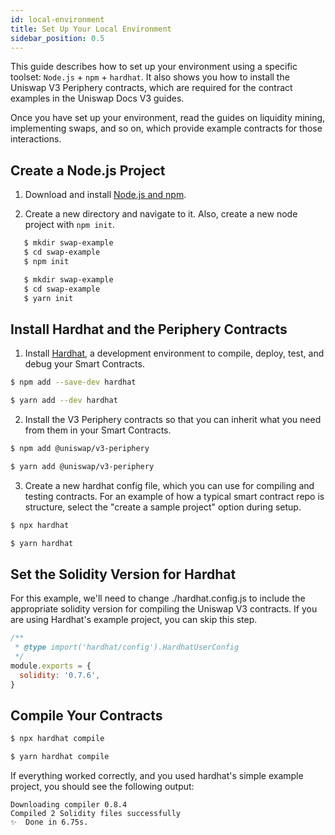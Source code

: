 ```yaml
---
id: local-environment
title: Set Up Your Local Environment
sidebar_position: 0.5
---
```


This guide describes how to set up your environment using a specific toolset: `Node.js` + `npm` + `hardhat`. It also shows you how to install the Uniswap V3 Periphery contracts, which are required for the contract examples in the Uniswap Docs V3 guides.

Once you have set up your environment, read the guides on liquidity mining, implementing swaps, and so on, which provide example contracts for those interactions.

## Create a Node.js Project

1. Download and install [Node.js and npm](https://docs.npmjs.com/downloading-and-installing-node-js-and-npm).

2. Create a new directory and navigate to it. Also, create a new node project with `npm init`.


<Tabs groupId="package-managers">
<TabItem value="npm" label="npm">

```bash
   $ mkdir swap-example
   $ cd swap-example
   $ npm init
   ``` 

</TabItem>

<TabItem value="yarn" label="yarn">

```bash
   $ mkdir swap-example
   $ cd swap-example
   $ yarn init
   ```

</TabItem>
</Tabs>

## Install Hardhat and the Periphery Contracts

1. Install [Hardhat](https://hardhat.org/), a development environment to compile, deploy, test, and debug your Smart Contracts.

<Tabs groupId="package-managers">
<TabItem value="npm" label="npm">

   ```bash
   $ npm add --save-dev hardhat
   ```

</TabItem>

<TabItem value="yarn" label="yarn">

   ```bash
   $ yarn add --dev hardhat
   ```

</TabItem>
</Tabs>

2. Install the V3 Periphery contracts so that you can inherit what you need from them in your Smart Contracts.

<Tabs groupId="package-managers">
<TabItem value="npm" label="npm">

   ```bash
   $ npm add @uniswap/v3-periphery
   ```

</TabItem>

<TabItem value="yarn" label="yarn">

   ```bash
   $ yarn add @uniswap/v3-periphery
   ```

</TabItem>
</Tabs>

3. Create a new hardhat config file, which you can use for compiling and testing contracts. For an example of how a typical smart contract repo is structure, select the "create a sample project" option during setup.

<Tabs groupId="package-managers">
<TabItem value="npm" label="npm">

   ```bash
   $ npx hardhat
   ```

</TabItem>

<TabItem value="yarn" label="yarn">

```bash
$ yarn hardhat
```   

</TabItem>
</Tabs>


## Set the Solidity Version for Hardhat

For this example, we'll need to change ./hardhat.config.js to include the appropriate solidity version for compiling the Uniswap V3 contracts. If you are using Hardhat's example project, you can skip this step.

```js
/**
 * @type import('hardhat/config').HardhatUserConfig
 */
module.exports = {
  solidity: '0.7.6',
}
```

## Compile Your Contracts

<Tabs groupId="package-managers">
<TabItem value="npm" label="npm">

   ```bash
   $ npx hardhat compile
   ```

</TabItem>

<TabItem value="yarn" label="yarn">

   ```bash
   $ yarn hardhat compile
   ```   

</TabItem>
</Tabs>

If everything worked correctly, and you used hardhat's simple example project, you should see the following output:

```console
Downloading compiler 0.8.4
Compiled 2 Solidity files successfully
✨  Done in 6.75s.
```

